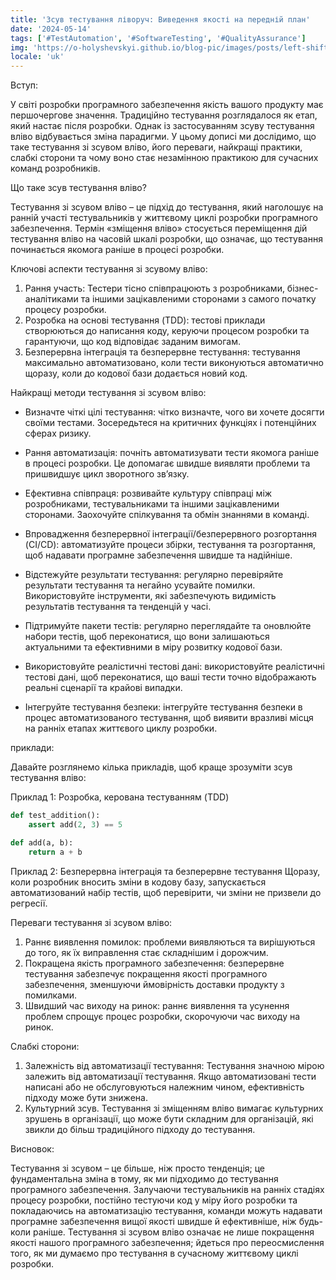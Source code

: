 ```yaml
---
title: 'Зсув тестування ліворуч: Виведення якості на передній план'
date: '2024-05-14'
tags: ['#TestAutomation', '#SoftwareTesting', '#QualityAssurance']
img: 'https://o-holyshevskyi.github.io/blog-pic/images/posts/left-shifting.png'
locale: 'uk'
---
```


Вступ:

У світі розробки програмного забезпечення якість вашого продукту має першочергове значення. 
Традиційно тестування розглядалося як етап, який настає після розробки.
Однак із застосуванням зсуву тестування вліво відбувається зміна парадигми.
У цьому дописі ми дослідимо, що таке тестування зі зсувом вліво, його переваги, найкращі практики, слабкі сторони та чому воно стає незамінною практикою для сучасних команд розробників.

Що таке зсув тестування вліво?

Тестування зі зсувом вліво – це підхід до тестування, який наголошує на ранній участі тестувальників у життєвому циклі розробки програмного забезпечення. Термін «зміщення вліво» стосується переміщення дій тестування вліво на часовій шкалі розробки, що означає, що тестування починається якомога раніше в процесі розробки.

Ключові аспекти тестування зі зсувому вліво:

1. Рання участь: Тестери тісно співпрацюють з розробниками, бізнес-аналітиками та іншими зацікавленими сторонами з самого початку процесу розробки.
2. Розробка на основі тестування (TDD): тестові приклади створюються до написання коду, керуючи процесом розробки та гарантуючи, що код відповідає заданим вимогам.
3. Безперервна інтеграція та безперервне тестування: тестування максимально автоматизовано, коли тести виконуються автоматично щоразу, коли до кодової бази додається новий код.

Найкращі методи тестування зі зсувом вліво:

* Визначте чіткі цілі тестування: чітко визначте, чого ви хочете досягти своїми тестами. Зосередьтеся на критичних функціях і потенційних сферах ризику.

* Рання автоматизація: почніть автоматизувати тести якомога раніше в процесі розробки. Це допомагає швидше виявляти проблеми та пришвидшує цикл зворотного зв’язку.

* Ефективна співпраця: розвивайте культуру співпраці між розробниками, тестувальниками та іншими зацікавленими сторонами. Заохочуйте спілкування та обмін знаннями в команді.

* Впровадження безперервної інтеграції/безперервного розгортання (CI/CD): автоматизуйте процеси збірки, тестування та розгортання, щоб надавати програмне забезпечення швидше та надійніше.

* Відстежуйте результати тестування: регулярно перевіряйте результати тестування та негайно усувайте помилки. Використовуйте інструменти, які забезпечують видимість результатів тестування та тенденцій у часі.

* Підтримуйте пакети тестів: регулярно переглядайте та оновлюйте набори тестів, щоб переконатися, що вони залишаються актуальними та ефективними в міру розвитку кодової бази.

* Використовуйте реалістичні тестові дані: використовуйте реалістичні тестові дані, щоб переконатися, що ваші тести точно відображають реальні сценарії та крайові випадки.

* Інтегруйте тестування безпеки: інтегруйте тестування безпеки в процес автоматизованого тестування, щоб виявити вразливі місця на ранніх етапах життєвого циклу розробки.

приклади:

Давайте розглянемо кілька прикладів, щоб краще зрозуміти зсув тестування вліво:

Приклад 1: Розробка, керована тестуванням (TDD)

```py
def test_addition():
    assert add(2, 3) == 5

def add(a, b):
    return a + b
```

Приклад 2: Безперервна інтеграція та безперервне тестування
Щоразу, коли розробник вносить зміни в кодову базу, запускається автоматизований набір тестів, щоб перевірити, чи зміни не призвели до регресії.

Переваги тестування зі зсувом вліво:

1. Раннє виявлення помилок: проблеми виявляються та вирішуються до того, як їх виправлення стає складнішим і дорожчим.
2. Покращена якість програмного забезпечення: безперервне тестування забезпечує покращення якості програмного забезпечення, зменшуючи ймовірність доставки продукту з помилками.
3. Швидший час виходу на ринок: раннє виявлення та усунення проблем спрощує процес розробки, скорочуючи час виходу на ринок.

Слабкі сторони:

1. Залежність від автоматизації тестування: Тестування значною мірою залежить від автоматизації тестування. Якщо автоматизовані тести написані або не обслуговуються належним чином, ефективність підходу може бути знижена.
2. Культурний зсув. Тестування зі зміщенням вліво вимагає культурних зрушень в організації, що може бути складним для організацій, які звикли до більш традиційного підходу до тестування.

Висновок:

Тестування зі зсувом – це більше, ніж просто тенденція; це фундаментальна зміна в тому, як ми підходимо до тестування програмного забезпечення. Залучаючи тестувальників на ранніх стадіях процесу розробки, постійно тестуючи код у міру його розробки та покладаючись на автоматизацію тестування, команди можуть надавати програмне забезпечення вищої якості швидше й ефективніше, ніж будь-коли раніше. 
Тестування зі зсувом вліво означає не лише покращення якості нашого програмного забезпечення; йдеться про переосмислення того, як ми думаємо про тестування в сучасному життєвому циклі розробки.